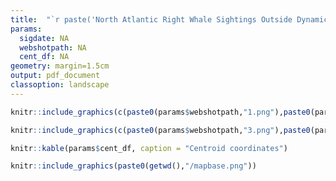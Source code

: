 ```yaml
---
title:  "`r paste('North Atlantic Right Whale Sightings Outside Dynamic Fishing Zones', params$sigdate)`"
params:
  sigdate: NA
  webshotpath: NA
  cent_df: NA
geometry: margin=1.5cm
output: pdf_document
classoption: landscape
---
```

\vspace*{-4mm}
```r

knitr::include_graphics(c(paste0(params$webshotpath,"1.png"),paste0(params$webshotpath,"2.png")))

```
```r

knitr::include_graphics(c(paste0(params$webshotpath,"3.png"),paste0(params$webshotpath,"4.png")))

```
```r

knitr::kable(params$cent_df, caption = "Centroid coordinates")

```
```r

knitr::include_graphics(paste0(getwd(),"/mapbase.png"))

```


